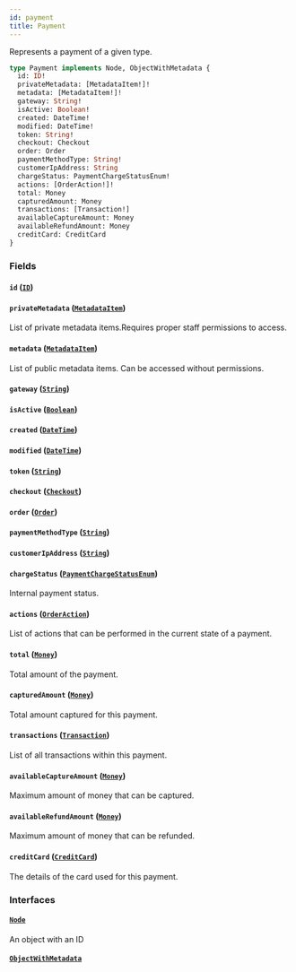 ```yaml
---
id: payment
title: Payment
---
```


Represents a payment of a given type.

```graphql
type Payment implements Node, ObjectWithMetadata {
  id: ID!
  privateMetadata: [MetadataItem!]!
  metadata: [MetadataItem!]!
  gateway: String!
  isActive: Boolean!
  created: DateTime!
  modified: DateTime!
  token: String!
  checkout: Checkout
  order: Order
  paymentMethodType: String!
  customerIpAddress: String
  chargeStatus: PaymentChargeStatusEnum!
  actions: [OrderAction!]!
  total: Money
  capturedAmount: Money
  transactions: [Transaction!]
  availableCaptureAmount: Money
  availableRefundAmount: Money
  creditCard: CreditCard
}
```

### Fields

#### `id` ([`ID`](../../../developer/api-reference/scalars/id))

#### `privateMetadata` ([`MetadataItem`](../../../developer/api-reference/objects/metadata-item))

List of private metadata items.Requires proper staff permissions to access.

#### `metadata` ([`MetadataItem`](../../../developer/api-reference/objects/metadata-item))

List of public metadata items. Can be accessed without permissions.

#### `gateway` ([`String`](../../../developer/api-reference/scalars/string))

#### `isActive` ([`Boolean`](../../../developer/api-reference/scalars/boolean))

#### `created` ([`DateTime`](../../../developer/api-reference/scalars/date-time))

#### `modified` ([`DateTime`](../../../developer/api-reference/scalars/date-time))

#### `token` ([`String`](../../../developer/api-reference/scalars/string))

#### `checkout` ([`Checkout`](../../../developer/api-reference/objects/checkout))

#### `order` ([`Order`](../../../developer/api-reference/objects/order))

#### `paymentMethodType` ([`String`](../../../developer/api-reference/scalars/string))

#### `customerIpAddress` ([`String`](../../../developer/api-reference/scalars/string))

#### `chargeStatus` ([`PaymentChargeStatusEnum`](../../../developer/api-reference/enums/payment-charge-status-enum))

Internal payment status.

#### `actions` ([`OrderAction`](../../../developer/api-reference/enums/order-action))

List of actions that can be performed in the current state of a payment.

#### `total` ([`Money`](../../../developer/api-reference/objects/money))

Total amount of the payment.

#### `capturedAmount` ([`Money`](../../../developer/api-reference/objects/money))

Total amount captured for this payment.

#### `transactions` ([`Transaction`](../../../developer/api-reference/objects/transaction))

List of all transactions within this payment.

#### `availableCaptureAmount` ([`Money`](../../../developer/api-reference/objects/money))

Maximum amount of money that can be captured.

#### `availableRefundAmount` ([`Money`](../../../developer/api-reference/objects/money))

Maximum amount of money that can be refunded.

#### `creditCard` ([`CreditCard`](../../../developer/api-reference/objects/credit-card))

The details of the card used for this payment.

### Interfaces

#### [`Node`](../../../developer/api-reference/interfaces/node)

An object with an ID

#### [`ObjectWithMetadata`](../../../developer/api-reference/interfaces/object-with-metadata)
